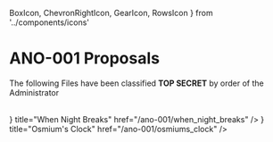   BoxIcon,
  ChevronRightIcon,
  GearIcon,
  RowsIcon
} from '../components/icons'

# ANO-001 Proposals

<Callout type="error">The following Files have been classified <b>TOP SECRET</b> by order of the Administrator</Callout>

<br />

<Cards>
  <Card
    icon={<ChevronRightIcon />}
    title="When Night Breaks"
    href="/ano-001/when_night_breaks"
  />
  <Card
    icon={<RowsIcon />}
    title="Osmium's Clock"
    href="/ano-001/osmiums_clock"
  />
</Cards>
